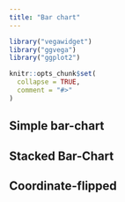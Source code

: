 ```yaml
---
title: "Bar chart"
---
```


```r
library("vegawidget")
library("ggvega")
library("ggplot2")
```

```r
knitr::opts_chunk$set(
  collapse = TRUE,
  comment = "#>"
)
```

## Simple bar-chart

## Stacked Bar-Chart

## Coordinate-flipped


